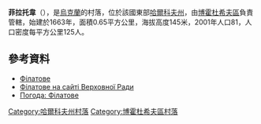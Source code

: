 {{coord|50|10|10|N|35|40|34|E|scale:30000_region:UA|display=title}}

'''菲拉托韋'''（{{lang-uk|Філатове}}），是[[烏克蘭|烏克蘭]]的村落，位於該國東部[[哈爾科夫州|哈爾科夫州]]，由[[博霍杜希夫區|博霍杜希夫區]]負責管轄，始建於1663年，面積0.65平方公里，海拔高度145米，2001年人口81，人口密度每平方公里125人。

==參考資料==
* [http://gska2.rada.gov.ua/pls/z7502/A005?rdat1=09.01.2009&rf7571=32387 Філатове]{{dead link|date=2018年4月 |bot=InternetArchiveBot |fix-attempted=yes }}
* [http://gska2.rada.gov.ua/pls/z7502/A005?rdat1=20.10.2003&rf7571=32387 Філатове на сайті Верховної Ради]{{dead link|date=2018年4月 |bot=InternetArchiveBot |fix-attempted=yes }}
* [http://weather.in.ua/ua/har'kovskaja/27151 Погода: Філатове]{{Wayback|url=http://weather.in.ua/ua/har%27kovskaja/27151 |date=20160323040352 }}

{{DEFAULTSORT:Філатове}}
[[Category:哈爾科夫州村落|Category:哈爾科夫州村落]]
[[Category:博霍杜希夫區村落|Category:博霍杜希夫區村落]]


{{Kharkiv-geo-stub}}